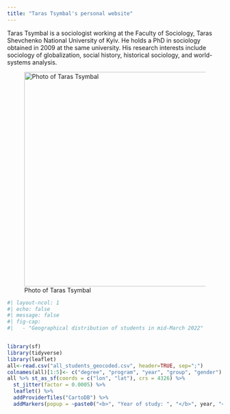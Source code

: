 ```yaml
---
title: "Taras Tsymbal's personal website"
---
```


Taras Tsymbal is a sociologist working at the Faculty of Sociology, Taras Shevchenko National University of Kyiv. He holds a PhD in sociology obtained in 2009 at the same university. His research interests include sociology of globalization, social history, historical sociology, and world-systems analysis.

![Photo of Taras Tsymbal](images/cymbal.jpg){width="500"}

```r
#| layout-ncol: 1
#| echo: false
#| message: false
#| fig-cap: 
#|   - "Geographical distribution of students in mid-March 2022"


library(sf)
library(tidyverse)
library(leaflet)
all<-read.csv("all_students_geocoded.csv", header=TRUE, sep=";")
colnames(all)[1:5]<- c("degree", "program", "year", "group", "gender")
all %>% st_as_sf(coords = c("lon", "lat"), crs = 4326) %>% 
  st_jitter(factor = 0.0005) %>%
  leaflet() %>% 
  addProviderTiles("CartoDB") %>%
  addMarkers(popup = ~paste0("<b>", "Year of study: ", "</b>", year, "<br/>", "<b>", "Program: ", "</b>", program, "<b>", "Group: ", "</b>", group))

```
